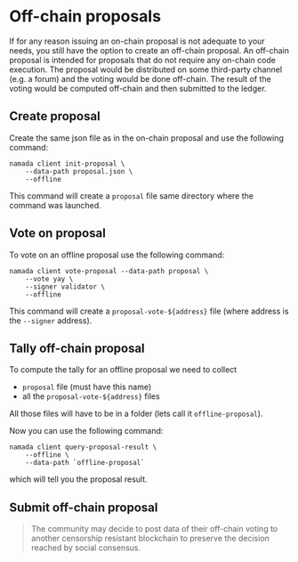 # Off-chain proposals

If for any reason issuing an on-chain proposal is not adequate to your needs, you still have the option to create an off-chain proposal. An off-chain proposal is intended for proposals that do not require any on-chain code execution. The proposal would be distributed on some third-party channel (e.g. a forum) and the voting would be done off-chain. The result of the voting would be computed off-chain and then submitted to the ledger.

## Create proposal

Create the same json file as in the on-chain proposal and use the following command:

```shell
namada client init-proposal \
    --data-path proposal.json \
    --offline
```

This command will create a `proposal` file same directory where the command was launched.

## Vote on proposal

To vote on an offline proposal use the following command:

```shell
namada client vote-proposal --data-path proposal \
    --vote yay \
    --signer validator \
    --offline
```

This command will create a `proposal-vote-${address}` file (where address is the `--signer` address).

## Tally off-chain proposal

To compute the tally for an offline proposal we need to collect

- `proposal` file (must have this name)
- all the `proposal-vote-${address}` files

All those files will have to be in a folder (lets call it `offline-proposal`).

Now you can use the following command:

```shell
namada client query-proposal-result \
    --offline \
    --data-path `offline-proposal`
```

which will tell you the proposal result.

## Submit off-chain proposal
> The community may decide to post data of their off-chain voting to another censorship resistant blockchain to preserve the decision reached by social consensus.
